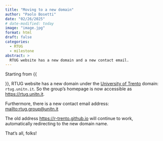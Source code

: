```yaml
---
title: "Moving to a new domain"
author: "Paolo Bosetti"
date: "02/26/2025"
# date-modified: today
image: "image.jpg"
format: html
draft: false
categories: 
  - RTUG
  - milestone
abstract: >
  RTUG website has a new domain and a new contact email.
---
```


Starting from {{<meta date>}}, RTUG website has a new domain under the [University of Trento](https://unitn.it){target="_blank"} domain: `rtug.unitn.it`. So the group's homepage is now accessible as <https://rtug.unitn.it>.

Furthermore, there is a new contact email address: <mailto:rtug.group@unitn.it>

:::{.callout-note}
The old address <https://r-trento.github.io> will continue to work, automatically redirecting to the new domain name.
:::

:::thatsall
That's all, folks!
:::